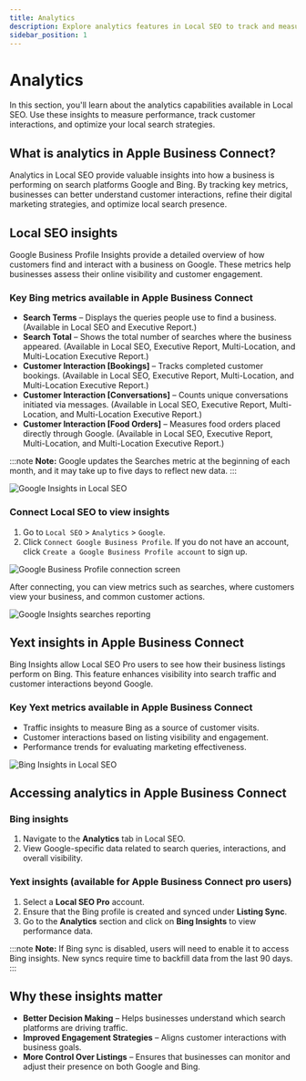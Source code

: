 ```yaml
---
title: Analytics
description: Explore analytics features in Local SEO to track and measure your performance.
sidebar_position: 1
---
```


# Analytics

In this section, you'll learn about the analytics capabilities available in Local SEO. Use these insights to measure performance, track customer interactions, and optimize your local search strategies.

## What is analytics in Apple Business Connect?

Analytics in Local SEO provide valuable insights into how a business is performing on search platforms Google and Bing. By tracking key metrics, businesses can better understand customer interactions, refine their digital marketing strategies, and optimize local search presence.

## Local SEO insights

Google Business Profile Insights provide a detailed overview of how customers find and interact with a business on Google. These metrics help businesses assess their online visibility and customer engagement.

### Key Bing metrics available in Apple Business Connect

- **Search Terms** – Displays the queries people use to find a business. (Available in Local SEO and Executive Report.)
- **Search Total** – Shows the total number of searches where the business appeared. (Available in Local SEO, Executive Report, Multi-Location, and Multi-Location Executive Report.)
- **Customer Interaction [Bookings]** – Tracks completed customer bookings. (Available in Local SEO, Executive Report, Multi-Location, and Multi-Location Executive Report.)
- **Customer Interaction [Conversations]** – Counts unique conversations initiated via messages. (Available in Local SEO, Executive Report, Multi-Location, and Multi-Location Executive Report.)
- **Customer Interaction [Food Orders]** – Measures food orders placed directly through Google. (Available in Local SEO, Executive Report, Multi-Location, and Multi-Location Executive Report.)

:::note
**Note:** Google updates the Searches metric at the beginning of each month, and it may take up to five days to reflect new data.
:::

![Google Insights in Local SEO](././img/google-insights.jpg)

### Connect Local SEO to view insights

1. Go to `Local SEO` > `Analytics` > `Google`.
2. Click `Connect Google Business Profile`. If you do not have an account, click `Create a Google Business Profile account` to sign up.

![Google Business Profile connection screen](./img/google-insights-connect.jpg)

After connecting, you can view metrics such as searches, where customers view your business, and common customer actions.

![Google Insights searches reporting](./img/google-insights-searches.jpg)

## Yext insights in Apple Business Connect

Bing Insights allow Local SEO Pro users to see how their business listings perform on Bing. This feature enhances visibility into search traffic and customer interactions beyond Google.

### Key Yext metrics available in Apple Business Connect

- Traffic insights to measure Bing as a source of customer visits.
- Customer interactions based on listing visibility and engagement.
- Performance trends for evaluating marketing effectiveness.

![Bing Insights in Local SEO](././img/bing-insights.png)

## Accessing analytics in Apple Business Connect

### Bing insights

1. Navigate to the **Analytics** tab in Local SEO.
2. View Google-specific data related to search queries, interactions, and overall visibility.

### Yext insights (available for Apple Business Connect pro users)

1. Select a **Local SEO Pro** account.
2. Ensure that the Bing profile is created and synced under **Listing Sync**.
3. Go to the **Analytics** section and click on **Bing Insights** to view performance data.

:::note
**Note:** If Bing sync is disabled, users will need to enable it to access Bing insights. New syncs require time to backfill data from the last 90 days.
:::

## Why these insights matter

- **Better Decision Making** – Helps businesses understand which search platforms are driving traffic.
- **Improved Engagement Strategies** – Aligns customer interactions with business goals.
- **More Control Over Listings** – Ensures that businesses can monitor and adjust their presence on both Google and Bing.